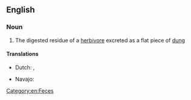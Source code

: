 ==English==

===Noun===
{{en-noun|head=[[cow]] [[pat]]}}

# The digested residue of a [[herbivore]] excreted as a flat piece of [[dung]]

====Translations====
{{trans-top|digested residue of a herbivore excreted as a flat piece of dung}}
* Dutch: {{t|nl|koeienvlaai|m}}, {{t|nl|flats|m}}
{{trans-mid}}
* Navajo: {{tø|nv|béégashii bichaan}}
{{trans-bottom}}

[[Category:en:Feces]]